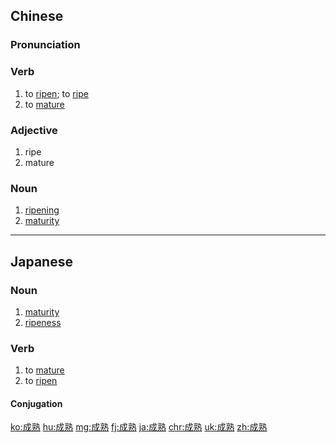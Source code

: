 ==Chinese==
{{zh-forms}}

===Pronunciation===
{{zh-pron
|m=chéng熟
|c=sing4 suk6
|h=pfs=n:sṳ̀n-su̍k/s:sàng-siuk
|mn=sêng-se̍k/sêng-sio̍k
|ma=y
|cat=v,a,n
}}

===Verb===
{{zh-verb}}

# to [[ripen]]; to [[ripe]]
# to [[mature]]

===Adjective===
{{zh-adj}}

# ripe
# mature

===Noun===
{{zh-adj}}

# [[ripening]]
# [[maturity]]

{{zh-cat|Elementary}}

----

==Japanese==
{{ja-kanjitab|せい|じゅく|yomi=o}}

===Noun===
{{ja-noun|せいじゅく}}

# [[maturity]]
# [[ripeness]]

===Verb===
{{ja-verb-suru|せいじゅく}}

# to [[mature]]
# to [[ripen]]

====Conjugation====
{{ja-suru|せいじゅく}}

[[ko:成熟]]
[[hu:成熟]]
[[mg:成熟]]
[[fj:成熟]]
[[ja:成熟]]
[[chr:成熟]]
[[uk:成熟]]
[[zh:成熟]]